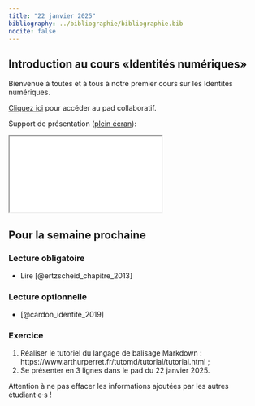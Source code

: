 ```yaml
---
title: "22 janvier 2025"
bibliography: ../bibliographie/bibliographie.bib
nocite: false
---
```


## Introduction au cours «Identités numériques»

Bienvenue à toutes et à tous à notre premier cours sur les Identités numériques.

::: {.callout-note}

[Cliquez ici](https://pad.libreon.fr/Cnnxpi0rSA6q-V5edJnuoQ?view) pour accéder au pad collaboratif.

:::

Support de présentation ([plein écran](/slides/seance1.html){target="_blank"}):

```{=html}

<iframe src="/slides/seance1.html"></iframe>
```

## Pour la semaine prochaine

### Lecture obligatoire

- Lire [@ertzscheid_chapitre_2013]

### Lecture optionnelle

- [@cardon_identite_2019]

### Exercice

1. Réaliser le tutoriel du langage de balisage Markdown : https://www.arthurperret.fr/tutomd/tutorial/tutorial.html ;
2. Se présenter en 3 lignes dans le pad du 22 janvier 2025.

::: {.callout-caution}

Attention à ne pas effacer les informations ajoutées par les autres étudiant·e·s !

:::